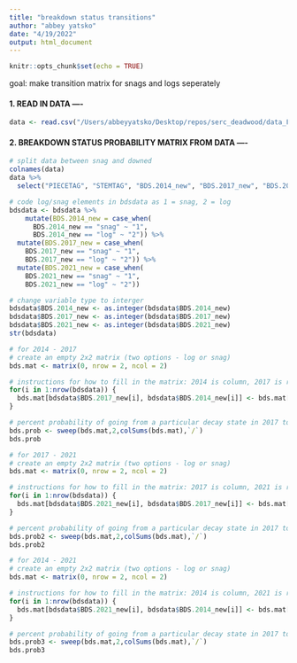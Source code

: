 ```yaml
---
title: "breakdown status transitions"
author: "abbey yatsko"
date: "4/19/2022"
output: html_document
---
```


```r
knitr::opts_chunk$set(echo = TRUE)
```
 goal: make transition matrix for snags and logs seperately

#### 1. READ IN DATA ----
```r
data <- read.csv("/Users/abbeyyatsko/Desktop/repos/serc_deadwood/data_FORESTGEO/final_data_FORESTGEO/transition_survey_14-21.csv")
```

#### 2. BREAKDOWN STATUS PROBABILITY MATRIX FROM DATA ----

```r
# split data between snag and downed 
colnames(data)
data %>%
  select("PIECETAG", "STEMTAG", "BDS.2014_new", "BDS.2017_new", "BDS.2021_new") -> bdsdata

# code log/snag elements in bdsdata as 1 = snag, 2 = log 
bdsdata <- bdsdata %>%
    mutate(BDS.2014_new = case_when(
      BDS.2014_new == "snag" ~ "1",
      BDS.2014_new == "log" ~ "2")) %>% 
  mutate(BDS.2017_new = case_when(
    BDS.2017_new == "snag" ~ "1",
    BDS.2017_new == "log" ~ "2")) %>% 
  mutate(BDS.2021_new = case_when(
    BDS.2021_new == "snag" ~ "1",
    BDS.2021_new == "log" ~ "2"))

# change variable type to interger 
bdsdata$BDS.2014_new <- as.integer(bdsdata$BDS.2014_new) 
bdsdata$BDS.2017_new <- as.integer(bdsdata$BDS.2017_new) 
bdsdata$BDS.2021_new <- as.integer(bdsdata$BDS.2021_new) 
str(bdsdata)

# for 2014 - 2017 
# create an empty 2x2 matrix (two options - log or snag)
bds.mat <- matrix(0, nrow = 2, ncol = 2)

# instructions for how to fill in the matrix: 2014 is column, 2017 is row
for(i in 1:nrow(bdsdata)) {
  bds.mat[bdsdata$BDS.2017_new[i], bdsdata$BDS.2014_new[i]] <- bds.mat[bdsdata$BDS.2017_new[i], bdsdata$BDS.2014_new[i]] + 1
}

# percent probability of going from a particular decay state in 2017 to the next state in 2021 
bds.prob <- sweep(bds.mat,2,colSums(bds.mat),`/`)
bds.prob

# for 2017 - 2021 
# create an empty 2x2 matrix (two options - log or snag)
bds.mat <- matrix(0, nrow = 2, ncol = 2)

# instructions for how to fill in the matrix: 2017 is column, 2021 is row
for(i in 1:nrow(bdsdata)) {
  bds.mat[bdsdata$BDS.2021_new[i], bdsdata$BDS.2017_new[i]] <- bds.mat[bdsdata$BDS.2021_new[i], bdsdata$BDS.2017_new[i]] + 1
}

# percent probability of going from a particular decay state in 2017 to the next state in 2021 
bds.prob2 <- sweep(bds.mat,2,colSums(bds.mat),`/`)
bds.prob2

# for 2014 - 2021 
# create an empty 2x2 matrix (two options - log or snag)
bds.mat <- matrix(0, nrow = 2, ncol = 2)

# instructions for how to fill in the matrix: 2014 is column, 2021 is row
for(i in 1:nrow(bdsdata)) {
  bds.mat[bdsdata$BDS.2021_new[i], bdsdata$BDS.2014_new[i]] <- bds.mat[bdsdata$BDS.2021_new[i], bdsdata$BDS.2014_new[i]] + 1
}

# percent probability of going from a particular decay state in 2017 to the next state in 2021 
bds.prob3 <- sweep(bds.mat,2,colSums(bds.mat),`/`)
bds.prob3
```
